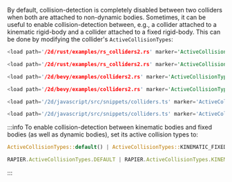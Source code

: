 

By default, collision-detection is completely disabled between two colliders when both are attached to non-dynamic bodies.
Sometimes, it can be useful to enable collision-detection between, e.g., a collider attached to a kinematic rigid-body
and a collider attached to a fixed rigid-body. This can be done by modifying the collider's `ActiveCollisionTypes`:

<rapier>

```rust
<load path='/2d/rust/examples/rs_colliders2.rs' marker='ActiveCollisionTypes1' />
```
```rust
<load path='/2d/rust/examples/rs_colliders2.rs' marker='ActiveCollisionTypes2' />
```

</rapier>
<bevy>

```rust
<load path='/2d/bevy/examples/colliders2.rs' marker='ActiveCollisionTypes1' />
```
```rust
<load path='/2d/bevy/examples/colliders2.rs' marker='ActiveCollisionTypes2' />
```

</bevy>
<js>

```js
<load path='/2d/javascript/src/snippets/colliders.ts' marker='ActiveCollisionTypes1' />
```
```js
<load path='/2d/javascript/src/snippets/colliders.ts' marker='ActiveCollisionTypes2' />
```

</js>

:::info
To enable collision-detection between kinematic bodies and fixed bodies (as well as dynamic bodies),
set its active collision types to:

<notjs>

```rust
ActiveCollisionTypes::default() | ActiveCollisionTypes::KINEMATIC_FIXED
```

</notjs>

<js>

```js
RAPIER.ActiveCollisionTypes.DEFAULT | RAPIER.ActiveCollisionTypes.KINEMATIC_FIXED
```

</js>
:::
